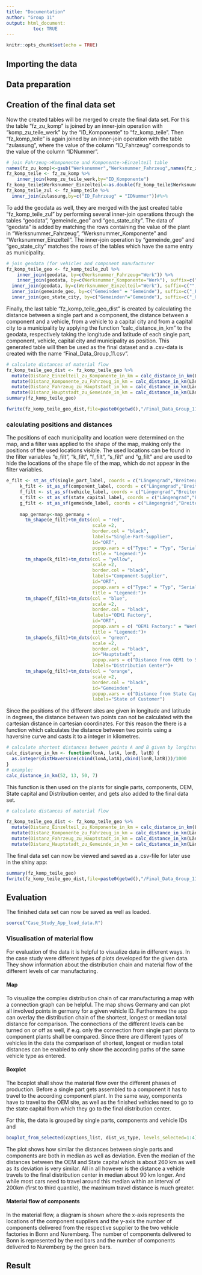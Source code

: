 ```yaml
---
title: "Documentation"
author: "Group 11"
output: html_document:
          toc: TRUE
---
```


```r
knitr::opts_chunk$set(echo = TRUE)
```

## Importing the data

## Data preparation

## Creation of the final data set

Now the created tables will be merged to create the final data set. For this the table "fz_zu_komp" is joined by an inner-join operation with "komp_zu_teile_werk" by the "ID_Komponente" to "fz_komp_teile". Then "fz_komp_teile" is again joined by an inner-join operation with the table "zulassung", where the value of the column "ID_Fahrzeug" corresponds to the value of the column "IDNummer". 

```r
# join Fahrzeug->Komponente and Komponente->Einzelteil table
names(fz_zu_komp)<-gsub("Werksnummer","Werksnummer_Fahrzeug",names(fz_zu_komp))
fz_komp_teile <- fz_zu_komp %>%
	inner_join(komp_zu_teile_werk,by="ID_Komponente")
fz_komp_teile$Werksnummer_Einzelteil<-as.double(fz_komp_teile$Werksnummer_Einzelteil)
fz_komp_teile_zul <- fz_komp_teile %>%
  inner_join(zulassung,by=c("ID_Fahrzeug" = "IDNummer"))#%>%
```

To add the geodata as well, they are merged with the just created table "fz_komp_teile_zul" by performing several inner-join operations through the tables "geodata", "gemeinde_geo" and "geo_state_city". The data of "geodata" is added by matching the rows containing the value of the plant in "Werksnummer_Fahrzeug", "Werksnummer_Komponente" and "Werksnummer_Einzelteil". The inner-join operation by "gemeinde_geo" and "geo_state_city" matches the rows of the tables which have the same entry as municipality.

```r
# join geodata (for vehicles and component manufacturer
fz_komp_teile_geo <- fz_komp_teile_zul %>%
	inner_join(geodata, by=c(Werksnummer_Fahrzeug="Werk")) %>%
	inner_join(geodata, by=c(Werksnummer_Komponente="Werk"), suffix=c("", "_Komponente"))%>%
  inner_join(geodata, by=c(Werksnummer_Einzelteil="Werk"), suffix=c("", "_Einzelteil"))%>%
  inner_join(gemeinde_geo, by=c("Gemeinden" = "Gemeinde"), suffix=c("_Fahrzeug",""))%>%
  inner_join(geo_state_city, by=c("Gemeinden"="Gemeinde"), suffix=c("_Gemeinde","_Hauptstadt"))
```

Finally, the last table "fz_komp_teile_geo_dist" is created by calculating the distance between a single part and a component, the distance between a component and a vehicle, from a vehicle to a capital city and from a capital city to a municipality by applying the function "calc_distance_in_km" to the geodata, respectively taking the longitude and latitude of each single part, component, vehicle, capital city and municipality as position. This generated table will then be used as the final dataset and a .csv-data is created with the name "Final_Data_Group_11.csv".

```r
# calculate distances of material flow
fz_komp_teile_geo_dist <- fz_komp_teile_geo %>%
  mutate(Distanz_Einzelteil_zu_Komponente_in_km = calc_distance_in_km(Längengrad_Einzelteil, Breitengrad_Einzelteil, Längengrad_Komponente, Breitengrad_Komponente)) %>%
  mutate(Distanz_Komponente_zu_Fahrzeug_in_km = calc_distance_in_km(Längengrad_Komponente, Breitengrad_Komponente, Längengrad_Fahrzeug, Breitengrad_Fahrzeug)) %>%
  mutate(Distanz_Fahrzeug_zu_Hauptstadt_in_km = calc_distance_in_km(Längengrad_Fahrzeug, Breitengrad_Fahrzeug, Längengrad_Hauptstadt, Breitengrad_Hauptstadt))%>%
  mutate(Distanz_Hauptstadt_zu_Gemeinde_in_km = calc_distance_in_km(Längengrad_Hauptstadt, Breitengrad_Hauptstadt, Längengrad_Gemeinde, Breitengrad_Gemeinde ))
summary(fz_komp_teile_geo)

fwrite(fz_komp_teile_geo_dist,file=paste0(getwd(),"/Final_Data_Group_11.csv"), row.names = FALSE)
```

### calculating positions and distances

The positions of each municipality and location were determined on the map, and a filter was applied to the shape of the map, making only the positions of the used locations visible. The used locations can be found in the filter variables "e_filt", "k_filt", "f_filt", "s_filt" and "g_filt" and are used to hide the locations of the shape file of the map, which do not appear in the filter variables.

```r
e_filt <- st_as_sf(single_part_label, coords = c("Längengrad","Breitengrad"), crs=4326)
     k_filt <- st_as_sf(component_label, coords = c("Längengrad","Breitengrad"), crs=4326)
     f_filt <- st_as_sf(vehicle_label, coords = c("Längengrad","Breitengrad"), crs=4326)
     s_filt <- st_as_sf(state_capital_label, coords = c("Längengrad","Breitengrad"), crs=4326)
     g_filt <- st_as_sf(gemeinde_label, coords = c("Längengrad","Breitengrad"), crs=4326)
     
     map_germany<-map_germany + 
       tm_shape(e_filt)+tm_dots(col = "red",
                                scale =2,
                                border.col = "black",
                                labels="Single-Part-Supplier",
                                id="ORT",
                                popup.vars = c("Type:" = "Typ", "Serial number:" = "ID","Factory plant:"="Werksnummer"),
                                title = "Legened:")+
       tm_shape(k_filt)+tm_dots(col = "yellow",
                                scale =2,
                                border.col = "black",
                                labels="Component-Supplier",
                                id="ORT",
                                popup.vars = c("Type:" = "Typ", "Serial number:" = "ID","Factory plant:"="Werksnummer","Distance from SPS to CS in km:"="Distanz_Einzelteil_zu_in_km"),
                                title = "Legened:")+
       tm_shape(f_filt)+tm_dots(col = "blue",
                                scale =2,
                                border.col = "black",
                                labels="OEM1 Factory",
                                id="ORT",
                                popup.vars = c( "OEM1 Factory:" = "Werksnummer", "Vehicle ID:" ="ID", "Distance from CS to OEM1 in km:"="Distanz_Komponente_zu_in_km"),
                                title = "Legened:")+
       tm_shape(s_filt)+tm_dots(col = "green",
                                scale =2,
                                border.col = "black",
                                id="Hauptstadt",
                                popup.vars = c("Distance from OEM1 to State Capital in km:"="Distanz_Fahrzeug_zu_in_km"),
                                labels="Distribution Center")+
       tm_shape(g_filt)+tm_dots(col = "orange",
                                scale =2,
                                border.col = "black",
                                id="Gemeinden",
                                popup.vars = c("Distance from State Capital to State of Customer in km:"="Distanz_Hauptstadt_zu_in_km","Distance overall in km:"="gesamtDistanz"),
                                labels="State of Customer")
```

Since the positions of the different sites are given in longitude and latitude in degrees, the distance between two points can not be calculated with the cartesian distance in cartesian coordinates. For this reason the there is a function which calculates the distance between two points using a haversine curve and casts it to a integer in kilometres.

```r

# calculate shortest distances between points A and B given by longitude and latitude in degrees to km via Haversine
calc_distance_in_km <- function(lonA, latA, lonB, latB) {
  as.integer(distHaversine(cbind(lonA,latA),cbind(lonB,latB)))/1000
}
# example:
calc_distance_in_km(52, 13, 50, 7)
```

This function is then used on the plants for single parts, components, OEM, State capital and Distribution center, and gets also added to the final data set.

```r
# calculate distances of material flow

fz_komp_teile_geo_dist <- fz_komp_teile_geo %>%
  mutate(Distanz_Einzelteil_zu_Komponente_in_km = calc_distance_in_km(Längengrad_Einzelteil, Breitengrad_Einzelteil, Längengrad_Komponente, Breitengrad_Komponente)) %>%
  mutate(Distanz_Komponente_zu_Fahrzeug_in_km = calc_distance_in_km(Längengrad_Komponente, Breitengrad_Komponente, Längengrad_Fahrzeug, Breitengrad_Fahrzeug)) %>%
  mutate(Distanz_Fahrzeug_zu_Hauptstadt_in_km = calc_distance_in_km(Längengrad_Fahrzeug, Breitengrad_Fahrzeug, Längengrad_Hauptstadt, Breitengrad_Hauptstadt))%>%
  mutate(Distanz_Hauptstadt_zu_Gemeinde_in_km = calc_distance_in_km(Längengrad_Hauptstadt, Breitengrad_Hauptstadt, Längengrad_Gemeinde, Breitengrad_Gemeinde ))

```


The final data set can now be viewed and saved as a .csv-file for later use in the shiny app:

```r
summary(fz_komp_teile_geo)
fwrite(fz_komp_teile_geo_dist,file=paste0(getwd(),"/Final_Data_Group_11.csv"), row.names = FALSE)
```



## Evaluation



The finished data set can now be saved as well as loaded.

```r
source("Case_Study_App_load_data.R")
```


### Visualisation of material flow

For evaluation of the data it is helpful to visualize data in different ways. In the case study were different types of plots developed for the given data. They show information about the distribution chain and material flow of the different levels of car manufacturing.

#### Map

To visualize the complex distribution chain of car manufacturing a map with a connection graph can be helpful. The map shows Germany and can plot all involved points in germany for a given vehicle ID. Furthermore the app can overlay the distribution chain of the shortest, longest or median total distance for comparison. The connections of the different levels can be turned on or off as well, if e.g. only the connection from single part plants to component plants shall be compared. Since there are different types of vehicles in the data the comparison of shortest, longest or median total distances can be enabled to only show the according paths of the same vehicle type as entered.


#### Boxplot

The boxplot shall show the material flow over the different phases of production. Before a single part gets assembled to a component it has to travel to the according component plant. In the same way, components have to travel to the OEM site, as well as the finished vehicles need to go to the state capital from which they go to the final distribution center. 

For this, the data is grouped by single parts, components and vehicle IDs and 

```r
boxplot_from_selected(captions_list, dist_vs_type, levels_selected=1:4) 
```

The plot shows how similar the distances between single parts and components are both in median as well as deviation. Even the median of the distances between the OEM and State capital which is about 260 km as well as its deviation is very similar. All in all however is the distance a vehicle travels to the final distribution center in median about 90 km longer. And while most cars need to travel around this median within an interval of 200km (first to third quantile), the maximum travel distance is much greater.


#### Material flow of components

In the material flow, a diagram is shown where the x-axis represents the locations of the component suppliers and the y-axis the number of components delivered from the respective supplier to the two vehicle factories in Bonn and Nuremberg. The number of components delivered to Bonn is represented by the red bars and the number of components delivered to Nuremberg by the green bars.



## Result




